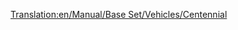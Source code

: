 [[Translation:en/Manual/Base Set/Vehicles/Centennial]]
{{ru/Поезда|Image=[[File:en/Centennial.png]]
|Name=Centennial
|Cost=£ 35156 (1757800 р.)
|Speed=112 км/ч (70 миль/ч)
|Weight=207 т
|Power=6600 л.с. (4924 кВт)
|Annual=£ 2361 (118050 р.)
|Designed=1972
|Lifespan=22
|Capacity=нет
|Description=Самый мощный локомотив обычных железных дорог в тропическом климате.
|Real-life=Centennial был реальным локомотивом, специально построенным для [http://ru.wikipedia.org/wiki/Union_Pacific_Railroad Union Pacific Railroad]. Его название происходит от празднования 100-летия [http://en.wikipedia.org/wiki/Golden_spike Golden Spike].

В реальности Centennial были спроектированы возить товарные поезда на тех же линиях, что и [http://ru.wikipedia.org/wiki/Union_Pacific_Big_Boy Big Boy]. Когда в 1969 году начались их поставки для Union Pacific, они получили наименование Класс 6900, а также производственное наименование [http://ru.wikipedia.org/wiki/EMD_DDA40X DDA40X]. Неофициально их прозвали Big Boy 2 (не путать со второй серией поставок реальных Big Boy, которые так же назывались Big Boy 2 из-за незначительных изменений в дизайне).

Это самые большие когда-либо построенные тепловозы, их масса 270т (что слишком много для обработки в TTD, так что они стали легче в игре). Они были сделаны на одной раме (возможно, самый длинный когда-либо построенный однорамный локомотив) и имели впечатляющую длину 30м от сцепки до сцепки. Изнутри это были фактически два локомотива, каждый из которых имел один дизельный двигатель V-16, который тянул одну тележку. Это не было необычным дизайном в 1960-х (или ранее, в этом отношении), что сделало возможным продолжение движения на одном двигателе, даже если другой сломался (другой знаменитый локомотив, использующий эту идею - English Deltic. Локомотив состоял из двух тележек, каждая из которых имела 4 ведущие оси.

В то время, как этот огромный дизайн давал  локомотиву большую мощность, за это пришлось заплатить. Четырёхосные тележки трудно удерживались в колее, особенно на поворотах, где они выдавливали рельсы в стороны, успешно увеличивая ширину колеи (это обычная проблема и для паровозов тоже). Так как ведущей тележке всегда труднее удержаться в колее (следующая за ней подтягивается в направлении колеи первой), часто использовали ещё один локомотив поменьше перед Centennial. Наличие двух дизельных двигателей также означало, что если у одного из них возникнут проблемы, то весь тепловоз надо было отправлять в ремонт (в то время, как если использовалось два локомотива с одним двигателем у каждого, то один из них можно было использовать, когда другой был сломан).

Когда в районе 1980 года с помощью технологий решили проблемы, связанные с управлением несколькими локомотивами из одной кабины, умерла вся идея иметь два двигателя на одной раме для избежания использования таких систем, и Centennial были списаны. Сегодня только один из сорока семи Centennial остался на службе.

[http://www.steamlocomotive.com/centennials/ Описание реального локомотива Centennial]
}}